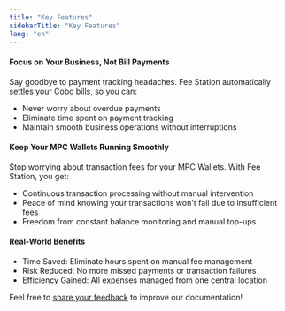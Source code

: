 ```yaml
---
title: "Key Features"
sidebarTitle: "Key Features"
lang: "en"
---
```


#### Focus on Your Business, Not Bill Payments
Say goodbye to payment tracking headaches. Fee Station automatically settles your Cobo bills, so you can:
- Never worry about overdue payments
- Eliminate time spent on payment tracking
- Maintain smooth business operations without interruptions

#### Keep Your MPC Wallets Running Smoothly
Stop worrying about transaction fees for your MPC Wallets. With Fee Station, you get:
- Continuous transaction processing without manual intervention
- Peace of mind knowing your transactions won't fail due to insufficient fees
- Freedom from constant balance monitoring and manual top-ups

#### Real-World Benefits
- Time Saved: Eliminate hours spent on manual fee management
- Risk Reduced: No more missed payments or transaction failures
- Efficiency Gained: All expenses managed from one central location

<Tip>Feel free to [share your feedback](https://forms.zohopublic.com/cobo/form/DocumentFeedbackForm/formperma/QvLOhxJv1_JMsJ-1dleZ8Itb_7rzN-LtgvsDdxosoVI?referrername=manuals) to improve our documentation!</Tip>
